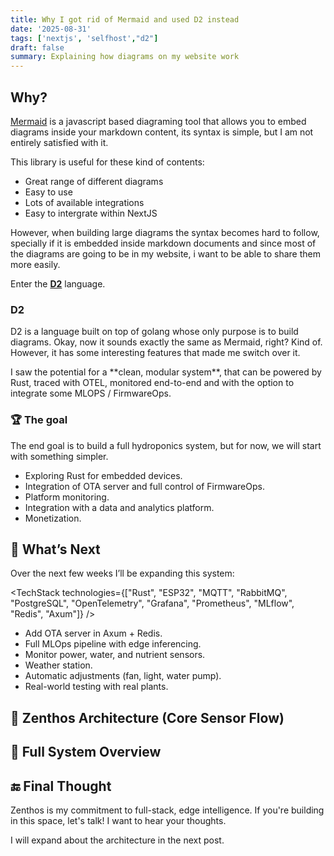 ```yaml
---
title: Why I got rid of Mermaid and used D2 instead
date: '2025-08-31'
tags: ['nextjs', 'selfhost',"d2"]
draft: false
summary: Explaining how diagrams on my website work
---
```


## Why?

[Mermaid](https://mermaid.js.org/) is a javascript based diagraming tool that allows you to embed diagrams inside your markdown content, its syntax is simple, but I am not entirely satisfied with it.

This library is useful for these kind of contents:

- Great range of different diagrams
- Easy to use
- Lots of available integrations
- Easy to intergrate within NextJS

However, when building large diagrams the syntax becomes hard to follow, specially if it is embedded inside markdown documents and since most of the diagrams are going to be in my website, i want to be able to share them more easily.

Enter the **[D2](https://d2lang.com/)** language.

### D2

D2 is a language built on top of golang whose only purpose is to build diagrams. Okay, now it sounds exactly the same as Mermaid, right? Kind of. However, it has some interesting features that made me switch over it.

<Callout type="note">
I saw the potential for a **clean, modular system**, that can be powered by Rust, traced with OTEL, monitored end-to-end and with the option to integrate some MLOPS / FirmwareOps.
</Callout>

### 🏆 The goal

The end goal is to build a full hydroponics system, but for now, we will start with something simpler.

- Exploring Rust for embedded devices.
- Integration of OTA server and full control of FirmwareOps.
- Platform monitoring.
- Integration with a data and analytics platform.
- Monetization.

## 🚧 What’s Next

Over the next few weeks I’ll be expanding this system:

<TechStack technologies={["Rust", "ESP32", "MQTT", "RabbitMQ", "PostgreSQL", "OpenTelemetry", "Grafana", "Prometheus", "MLflow", "Redis", "Axum"]} />

- Add OTA server in Axum + Redis.
- Full MLOps pipeline with edge inferencing.
- Monitor power, water, and nutrient sensors.
- Weather station.
- Automatic adjustments (fan, light, water pump).
- Real-world testing with real plants.

## 🧠 Zenthos Architecture (Core Sensor Flow)

<Diagram name="zenthos_1" />

## 🧱 Full System Overview

<Diagram name="zenthos_2" />

## 🔚 Final Thought

Zenthos is my commitment to full-stack, edge intelligence.
If you're building in this space, let's talk! I want to hear your thoughts.

I will expand about the architecture in the next post.
